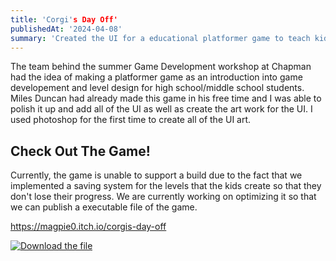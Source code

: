 ```yaml
---
title: 'Corgi's Day Off'
publishedAt: '2024-04-08'
summary: 'Created the UI for a educational platformer game to teach kids about level design and get an introduction to Unity.'
---
```


The team behind the summer Game Development workshop at Chapman had the idea of making a platformer game as an introduction into game developement and level design for high school/middle school students. Miles Duncan had already made this game in his free time and I was able to polish it up and add all of the UI as well as create the art work for the UI. I used photoshop for the first time to create all of the UI art.

## Check Out The Game!

Currently, the game is unable to support a build due to the fact that we implemented a saving system for the levels that the kids create so that they don't lose their progress. We are currently working on optimizing it so that we can publish a executable file of the game.

https://magpie0.itch.io/corgis-day-off

[![Download the file](https://img.itch.zone/aW1hZ2UvMjc5ODI5My8xNjk5MTU2Ni5wbmc=/794x1000/A0aDws.png)](https://magpie0.itch.io/corgis-day-off)


